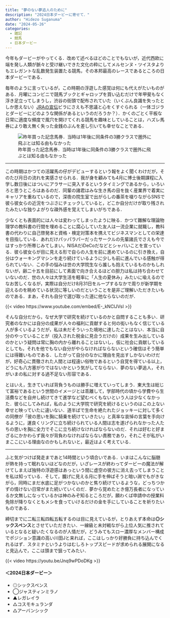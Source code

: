 ---
title: "夢のない夢追人のために"
description: "2024日本ダービーに寄せて．"
author: "Hidezo Suganuma"
date: "2024-05-26"
categories:
  - 雑記
  - 競馬
  - 日本ダービー
---

今年もダービーがやってくる．改めて述べるほどのことでもないが，近代西欧に端を発し人類が脈々と受け継いできた文化の粋にしてメルセンヌ・ツイスタよりもエレガントな乱数発生装置たる競馬，その本邦最高のレースであるところの日本ダービーである．

毎年のように言っているが，この時期の浮遊した感覚は何にも代えがたいものがある．月曜にコンビニで競馬ブックとギャロップを買い込むだけで年甲斐もなく浮き足立ってしまうし，渋谷の街頭で配布されていた（いくぶん良識を失ったとしか思えない）[JRAの宣伝](https://jra-fun.jp/yasugodzilla/)ビラにさえも不思議と心をくすぐられる（一体ゴジラとダービーにどのような関係があるというのだろうか？）．かくのごとく平板な日常に適度な頻度で風穴を開けてくれる競馬を趣味としていることは，ハズレ馬券により敢え無く失った金銭のぶんを差し引いても幸せなことである．

![昨年買った記念馬券．当時は1年後に同条件の3勝クラスで圏外に飛ぶとは知る由もなかった](fig1.jpg)

---

この時期はかつての活躍馬の仔がデビューするという報をよく聞くわけだが，そのたび月日の流れを実感させられる．我が身を顧みても4月に博士後期課程に入学し数日後にはついにアラサーに突入するというタイミングであるから，いろいろと思うところはあるのだ．同輩の諸君はみな生き馬の目を抜く産業界で着実にキャリアを重ねているので，深夜の院生室で出がらしの番茶を啜りながらSNSで彼ら彼女らの近況をつぶさにチェックしていると，どこか自分だけが取り残されたみたいな独りよがりな疎外感を覚えてしまいがちである．

少なくとも表面的には人々は変わってしまったように映る．かつて難解な理論物理学の教科書の行間を埋めることに腐心していた友人は一流企業に就職し，教科書の代わりに自己啓発本と資格・検定対策本を携えてビジネスマンとしての栄達を目指している．あれだけパッパラパーだったサークルの先輩諸氏でさえも今ではすっかり所帯じみてしまい，NISAだiDeCoだなどとシャバいことを宣っている．彼ら彼女らが目に見える形で自らの人生を前に進めているのに引き換え，自分はウォーキングマシンを走り続けているように少しも前に進んでいる感触が得られていない．この手の悩みは世の大学院生なら誰しも抱えているものかもしれないが，齢二十五を目前にして素面で向き合えるほどの胆力は私は持ち合わせていないのだ．世の人々は大学生活を軽率に「人生の夏休み」みたいに喩えるのでなお苦しくなるが，実際は自分だけ8月31日をループするなかで周りが新学期を迎えるのを眺めている状況に等しいのだということを是非ご理解いただきたいものである．まあ，それも自分で選び取った道に他ならないのだが．

{{< video https://www.youtube.com/embed/E-_kNClJVsI >}}

そんな自分だから，なぜ大学で研究を続けているのかと自問することも多い．研究者のなかには自分の成果が人々の福利に貢献すると何の衒いもなく信じている人が多くいるようだが，私は未だそういった境地に達したことはない．本当に自分のやっていることが（投入された税金に見合うだけの）成果を生み出しているのかという疑問は常に胸の内から離れることはないし，仮に社会に貢献しているとしても，それを他でもない自分がやらなければならないという確信はそう簡単には得難いものである．したがって自分のなかに理由を見出すしかないわけだが，好奇心に貫徹された人間とは程遠い俗物であるという自覚を得ている以上，どうにも八方塞がりではないかという気がしてならない．夢のない夢追人，それがいまの私に対する過不足ない形容である．

とはいえ，生きていれば背負うものは勝手に増えていってしまう．東大生は総じて富裕であるという世間のイメージとは乖離して，学部時代の頃から学費やら生活費などを自弁し続けてきて進学など望むべくもないという人は少なくなかった．彼らにしてみれば，私のように大学院で研究を続けるというのはこの上ない幸せと映っていたに違いない．道半ばで生命を絶たれたジョッキーに対して多くの同僚が「彼の思いを胸に騎乗を続けていきたい」と真率な哀悼の言葉を手向けるように，運良くリングに立ち続けられている人間は志を遂げられなかった人たちの思いを胸に全力でそこに立ち続けなければならないのだ．それは好むと好まざるにかかわらず我々が背負わなければならない責務であり，それこそが私がいまここにいる理由なのかもしれないと，最近はよく考えている．

---

ふと気がつけば発走まであと14時間という頃合いである．いまはこんなに脳髄が熱を持って眠れないほどなのだが，いざレースが終わってダービーの魔法が解けてしまえば独特の浮遊感はあっという間に虚空の彼方に消え去ってしまうことを私は知っている．そして，朧げに見える月に手を伸ばそうと暗い淵でもがきながら，同時にまだ水底に足がつかないのかと焦り続けているような，どっちつかずの情けない日常がまた続いていくのだ．夢から覚めたとき億万長者になっているか文無しになっているかは神のみぞ知るところだが，願わくば申請中の授業料免除が降りなくともメシを食っていけるだけの金を手にしていることを祈りたいものである．

締切までに二転三転四転五転するのは目に見えているが，とりあえず本命は**◎シックスペンス**とさせていただきたい．一線級と未対戦ながら上位人気に推されているとなると疑いたくなるのが人情だが，どうみてもスロー濃厚なメンバー構成でポジション意識の高い川田Jと来れば，ここはしっかり好勝負に持ち込んでくれるはず．スタミナというよりはむしろトップスピードが求められる展開になると見込んで，ここは頭まで狙ってみたい．

{{< video https://youtu.be/Jnq9wPDoDKg >}}

#### ＜2024日本ダービー＞

- ◎シックスペンス
- ◯ジャスティンミラノ
- ▲レガレイラ
- △コスモキュランダ
- △アーバンシック
